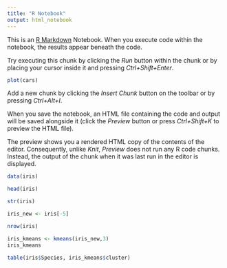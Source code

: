 ---
title: "R Notebook"
output: html_notebook
---

This is an [R Markdown](http://rmarkdown.rstudio.com) Notebook. When you execute code within the notebook, the results appear beneath the code. 

Try executing this chunk by clicking the *Run* button within the chunk or by placing your cursor inside it and pressing *Ctrl+Shift+Enter*. 

```{r}
plot(cars)
```

Add a new chunk by clicking the *Insert Chunk* button on the toolbar or by pressing *Ctrl+Alt+I*.

When you save the notebook, an HTML file containing the code and output will be saved alongside it (click the *Preview* button or press *Ctrl+Shift+K* to preview the HTML file).

The preview shows you a rendered HTML copy of the contents of the editor. Consequently, unlike *Knit*, *Preview* does not run any R code chunks. Instead, the output of the chunk when it was last run in the editor is displayed.

```{r}
data(iris)
```

```{r}
head(iris)
```

```{r}
str(iris)
```

```{r}
iris_new <- iris[-5]
```

```{r}
nrow(iris)
```

```{r}
iris_kmeans <- kmeans(iris_new,3)
iris_kmeans
```

```{r}
table(iris$Species, iris_kmeans$cluster)
```

